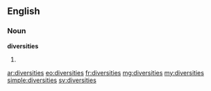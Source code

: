==English==

===Noun===
'''diversities'''

# {{plural of|diversity}}

[[ar:diversities]]
[[eo:diversities]]
[[fr:diversities]]
[[mg:diversities]]
[[my:diversities]]
[[simple:diversities]]
[[sv:diversities]]